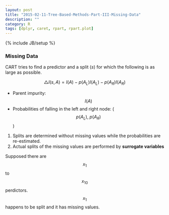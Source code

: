 ```yaml
---
layout: post
title: "2015-02-11-Tree-Based-Methods-Part-III-Missing-Data"
description: ""
category: R
tags: [dplyr, caret, rpart, rpart.plot]
---
```

{% include JB/setup %}

### Missing Data

CART tries to find a predictor and a split (*s*) for which the following is as large as possible.

$$
\triangle I\left(s,A\right)= I\left(A\right) - p\left(A_{L}\right) I\left(A_{L}\right) - p\left(A_{R}\right) I\left(A_{R}\right)
$$

- Parent impurity: $$I\left(A\right)$$
- Probabilities of falling in the left and right node: ($$p\left(A_{L}\right), \; p\left(A_{R}\right)$$)

1. Splits are determined without missing values while the probabilities are re-estimated.
2. Actual splits of the missing values are performed by **surrogate variables**

Supposed there are $$x_{1}$$ to $$x_{10}$$ perdictors. $$x_{1}$$ happens to be split and it has missing values.